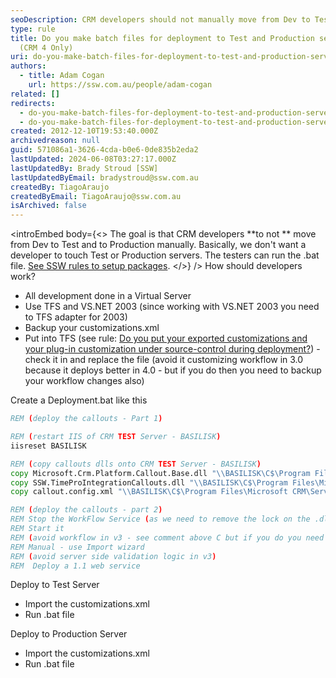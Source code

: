 ```yaml
---
seoDescription: CRM developers should not manually move from Dev to Test and Production servers. Instead, they can use batch files for deployment to automate the process.
type: rule
title: Do you make batch files for deployment to Test and Production servers?
  (CRM 4 Only)
uri: do-you-make-batch-files-for-deployment-to-test-and-production-servers
authors:
  - title: Adam Cogan
    url: https://ssw.com.au/people/adam-cogan
related: []
redirects:
  - do-you-make-batch-files-for-deployment-to-test-and-production-servers-crm-4-only
  - do-you-make-batch-files-for-deployment-to-test-and-production-servers-(crm-4-only)
created: 2012-12-10T19:53:40.000Z
archivedreason: null
guid: 571086a1-3626-4cda-b0e6-0de835b2eda2
lastUpdated: 2024-06-08T03:27:17.000Z
lastUpdatedBy: Brady Stroud [SSW]
lastUpdatedByEmail: bradystroud@ssw.com.au
createdBy: TiagoAraujo
createdByEmail: TiagoAraujo@ssw.com.au
isArchived: false
---
```


<introEmbed
  body={<>
The goal is that CRM developers **to not ** move from Dev to Test and to Production manually. Basically, we don't want a developer to touch Test or Production servers. The testers can run the .bat file. [See SSW rules to setup packages](http://www.ssw.com.au/ssw/Standards/Rules/RulesToBetterSetups.aspx).
  </>}
/>
How should developers work?

- All development done in a Virtual Server
- Use TFS and VS.NET 2003 (since working with VS.NET 2003 you need to TFS adapter for 2003)
- Backup your customizations.xml
- Put into TFS (see rule: [Do you put your exported customizations and your plug-in customization under source-control during deployment?](/do-you-put-your-exported-customizations-and-your-plug-in-customization-under-source-control-during-deployment)) - check it in and replace the file (avoid it customizing workflow in 3.0 because it deploys better in 4.0 - but if you do then you need to backup your workflow changes also)

Create a Deployment.bat like this

```bat
REM (deploy the callouts - Part 1)

REM (restart IIS of CRM TEST Server - BASILISK)
iisreset BASILISK

REM (copy callouts dlls onto CRM TEST Server - BASILISK)
copy Microsoft.Crm.Platform.Callout.Base.dll "\\BASILISK\C$\Program Files\Microsoft CRM\Server\bin\assembly"
copy SSW.TimeProIntegrationCallouts.dll "\\BASILISK\C$\Program Files\Microsoft CRM\Server\bin\assembly"
copy callout.config.xml "\\BASILISK\C$\Program Files\Microsoft CRM\Server\bin\assembly"

REM (deploy the callouts - part 2)
REM Stop the WorkFlow Service (as we need to remove the lock on the .dlls)
REM Start it
REM (avoid workflow in v3 - see comment above C but if you do you need to)
REM Manual - use Import wizard
REM (avoid server side validation logic in v3)
REM  Deploy a 1.1 web service
```

Deploy to Test Server

- Import the customizations.xml
- Run .bat file

Deploy to Production Server

- Import the customizations.xml
- Run .bat file
